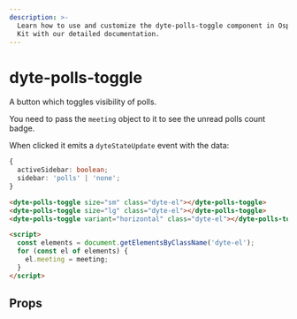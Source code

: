 ```yaml
---
description: >-
  Learn how to use and customize the dyte-polls-toggle component in Ospi's UI
  Kit with our detailed documentation.
---
```


# dyte-polls-toggle

A button which toggles visibility of polls.

You need to pass the `meeting` object to it to see the unread polls count badge.

When clicked it emits a `dyteStateUpdate` event with the data:

```ts
{
  activeSidebar: boolean;
  sidebar: 'polls' | 'none';
}
```

```html
<dyte-polls-toggle size="sm" class="dyte-el"></dyte-polls-toggle>
<dyte-polls-toggle size="lg" class="dyte-el"></dyte-polls-toggle>
<dyte-polls-toggle variant="horizontal" class="dyte-el"></dyte-polls-toggle>

<script>
  const elements = document.getElementsByClassName('dyte-el');
  for (const el of elements) {
    el.meeting = meeting;
  }
</script>
```

## Props

<PropsTable of="dyte-polls-toggle" />

<head>
  <title>UI Kit dyte-polls-toggle</title>
</head>
